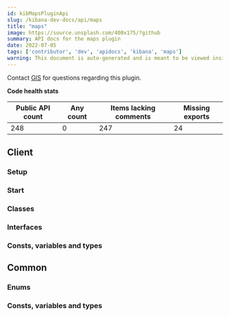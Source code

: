 ```yaml
---
id: kibMapsPluginApi
slug: /kibana-dev-docs/api/maps
title: "maps"
image: https://source.unsplash.com/400x175/?github
summary: API docs for the maps plugin
date: 2022-07-05
tags: ['contributor', 'dev', 'apidocs', 'kibana', 'maps']
warning: This document is auto-generated and is meant to be viewed inside our experimental, new docs system. Reach out in #docs-engineering for more info.
---
```




Contact [GIS](https://github.com/orgs/elastic/teams/kibana-gis) for questions regarding this plugin.

**Code health stats**

| Public API count  | Any count | Items lacking comments | Missing exports |
|-------------------|-----------|------------------------|-----------------|
| 248 | 0 | 247 | 24 |

## Client

### Setup
<DocDefinitionList data={[mapsObj.client.setup]}/>

### Start
<DocDefinitionList data={[mapsObj.client.start]}/>

### Classes
<DocDefinitionList data={mapsObj.client.classes}/>

### Interfaces
<DocDefinitionList data={mapsObj.client.interfaces}/>

### Consts, variables and types
<DocDefinitionList data={mapsObj.client.misc}/>

## Common

### Enums
<DocDefinitionList data={mapsObj.common.enums}/>

### Consts, variables and types
<DocDefinitionList data={mapsObj.common.misc}/>

